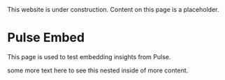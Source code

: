 
<Callout type="warning" emoji="⚠️">
  This website is under construction. Content on this page is a placeholder.
</Callout>

# Pulse Embed

This page is used to test embedding insights from Pulse.

<Metrics title='Power Level' />

some more text here to see this nested inside of more content.

<TableauAuth/>



